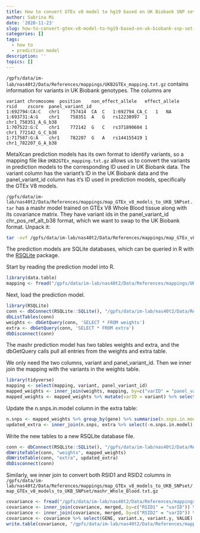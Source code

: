 ```yaml
---
title: How to convert GTEx v8 model to hg19 based on UK Biobank SNP set mapping
author: Sabrina Mi
date: '2020-11-23'
slug: how-to-convert-gtex-v8-model-to-hg19-based-on-uk-biobank-snp-set-mapping
categories: []
tags:
  - how to
  - prediction model
description: ''
topics: []
---
```


`/gpfs/data/im-lab/nas40t2/Data/References/mappings/UKB2GTEx_mapping.txt.gz` contains information for variants in UK Biobank genotypes. The columns are 

```
variant	chromosome	position	non_effect_allele	effect_allele	rsid	zscore	panel_variant_id
1:692794:CA:C	chr1	757414	CA	C	1:692794_CA_C	1	NA
1:693731:A:G	chr1	758351	A	G	rs12238997	1	chr1_758351_A_G_b38
1:707522:G:C	chr1	772142	G	C	rs371890604	1	chr1_772142_G_C_b38
1:717587:G:A	chr1	782207	G	A	rs144155419	1	chr1_782207_G_A_b38
```

MetaXcan prediction models has its own format to identify variants, so a mapping file like `UKB2GTEx_mapping.txt.gz` allows us to convert the variants in prediction models to the corresponding ID used in UK Biobank data. The variant column has the variant's ID in the UK Biobank data and the panel_variant_id column has it's ID used in prediction models, specifically the GTEx V8 models.

`/gpfs/data/im-lab/nas40t2/Data/References/mappings/map_GTEx_v8_models_to_UKB_SNPset.tar` has a mashr model trained on GTEx V8 Whole Blood tissue along with its covariance matrix. They have variant ids in the panel_variant_id chr_pos_ref_alt_b38 format, which we want to swap to the UK Biobank format. Unpack it:

```bash
tar -xvf /gpfs/data/im-lab/nas40t2/Data/References/mappings/map_GTEx_v8_models_to_UKB_SNPset.tar
```

The prediction models are SQLite databases, which can be queried in R with the [RSQLite](https://www.datacamp.com/community/tutorials/sqlite-in-r) package.

Start by reading the prediction model into R.
```r
library(data.table)
mapping <- fread("/gpfs/data/im-lab/nas40t2/Data/References/mappings/UKB2GTEx_mapping.txt.gz")

```

Next, load the prediction model.

```r
library(RSQLite)
conn <- dbConnect(RSQLite::SQLite(), "/gpfs/data/im-lab/nas40t2/Data/References/mappings/map_GTEx_v8_models_to_UKB_SNPset/mashr_Whole_Blood.db")
dbListTables(conn)
weights <- dbGetQuery(conn, 'SELECT * FROM weights')
extra <- dbGetQuery(conn, 'SELECT * FROM extra')
dbDisconnect(conn)
```

The mashr prediction model has two tables weights and extra, and the dbGetQuery calls pull all entries from the weights and extra table.

We only need the two columns, variant and panel_variant_id. Then we inner join the mapping with the variants in the weights table.

```r
library(tidyverse)
mapping <- select(mapping, variant, panel_variant_id)
mapped_weights <- inner_join(weights, mapping, by=c("varID" = "panel_variant_id"))
mapped_weights <- mapped_weights %>% mutate(varID = variant) %>% select(-variant)

```

Update the n.snps.in.model column in the extra table:

```r
n.snps <- mapped_weights %>% group_by(gene) %>% summarise(n.snps.in.model = n())
updated_extra <- inner_join(n.snps, extra %>% select(-n.snps.in.model), by="gene")

```

Write the new tables to a new RSQLite database file.

```r
conn <- dbConnect(RSQLite::SQLite(), "/gpfs/data/im-lab/nas40t2/Data/References/mappings/map_GTEx_v8_models_to_UKB_SNPset/mashr_Whole_Blood_UKB.db")
dbWriteTable(conn, "weights", mapped_weights)
dbWriteTable(conn, "extra", updated_extra)
dbDisconnect(conn)

```

Similarly, we inner join to convert both RSID1 and RSID2 columns in `/gpfs/data/im-lab/nas40t2/Data/References/mappings/map_GTEx_v8_models_to_UKB_SNPset/map_GTEx_v8_models_to_UKB_SNPset/mashr_Whole_Blood.txt.gz`
```r
covariance <- fread("/gpfs/data/im-lab/nas40t2/Data/References/mappings/map_GTEx_v8_models_to_UKB_SNPset/map_GTEx_v8_models_to_UKB_SNPset/mashr_Whole_Blood.txt.gz")
covariance <- inner_join(covariance, merged, by=c("RSID1" = "varID")) %>% mutate(RSID1 = variant) %>% select(-variant)
covariance <- inner_join(covariance, merged, by=c("RSID2" = "varID")) %>% mutate(RSID2 = variant) %>% select(-variant)
covariance <- covariance %>% select(GENE, variant.x, variant.y, VALUE) %>% rename(RSID1 = variant.x, RSID2 = variant.y) 
write.table(covariance, "/gpfs/data/im-lab/nas40t2/Data/References/mappings/map_GTEx_v8_models_to_UKB_SNPset/map_GTEx_v8_models_to_UKB_SNPset/mashr_Whole_Blood_UKB.txt")
```



